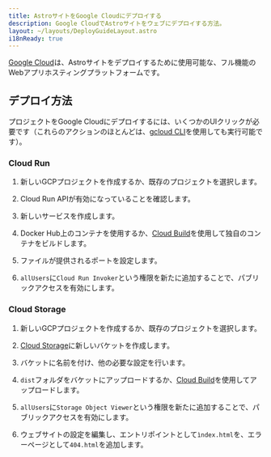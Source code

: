 ```yaml
---
title: AstroサイトをGoogle Cloudにデプロイする
description: Google CloudでAstroサイトをウェブにデプロイする方法。
layout: ~/layouts/DeployGuideLayout.astro
i18nReady: true
---
```


[Google Cloud](https://cloud.google.com/)は、Astroサイトをデプロイするために使用可能な、フル機能のWebアプリホスティングプラットフォームです。

## デプロイ方法

プロジェクトをGoogle Cloudにデプロイするには、いくつかのUIクリックが必要です（これらのアクションのほとんどは、[gcloud CLI](https://cloud.google.com/sdk/gcloud/)を使用しても実行可能です）。

### Cloud Run

1. 新しいGCPプロジェクトを作成するか、既存のプロジェクトを選択します。

2. Cloud Run APIが有効になっていることを確認します。

3. 新しいサービスを作成します。

4. Docker Hub上のコンテナを使用するか、[Cloud Build](https://cloud.google.com/build)を使用して独自のコンテナをビルドします。

5. ファイルが提供されるポートを設定します。

6. `allUsers`に`Cloud Run Invoker`という権限を新たに追加することで、パブリックアクセスを有効にします。

### Cloud Storage

1. 新しいGCPプロジェクトを作成するか、既存のプロジェクトを選択します。

2. [Cloud Storage](https://cloud.google.com/storage)に新しいバケットを作成します。

3. バケットに名前を付け、他の必要な設定を行います。

4. `dist`フォルダをバケットにアップロードするか、[Cloud Build](https://cloud.google.com/build)を使用してアップロードします。

5. `allUsers`に`Storage Object Viewer`という権限を新たに追加することで、パブリックアクセスを有効にします。

6. ウェブサイトの設定を編集し、エントリポイントとして`ìndex.html`を、エラーページとして`404.html`を追加します。
